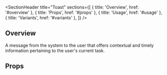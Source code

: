 
<Meta of={ToastStories} />

<SectionHeader
  title="Toast"
  sections={[
    { title: 'Overview', href: '#overview' },
    { title: 'Props', href: '#props' },
    { title: 'Usage', href: '#usage' },
    { title: 'Variants', href: '#variants' },
  ]}
/>

## Overview

A message from the system to the user that offers contextual and timely information pertaining to the user's current task.

<Story of={ToastStories.Default} />

## Props

<ArgTypes of={Toast} />

<Canvas of={ToastStories.Default} />
